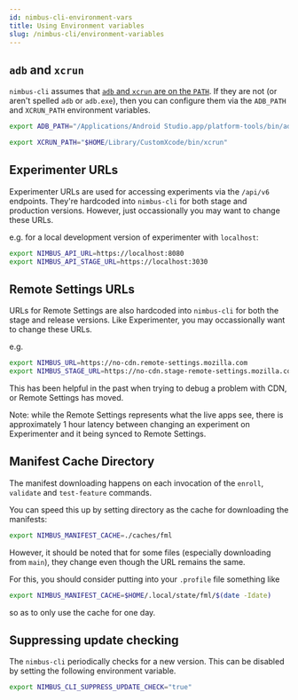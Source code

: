 ```yaml
---
id: nimbus-cli-environment-vars
title: Using Environment variables
slug: /nimbus-cli/environment-variables
---
```


## `adb` and `xcrun`

`nimbus-cli` assumes that [`adb` and `xcrun` are on the `PATH`](/nimbus-cli/install#rerequisites). If they are not (or aren't spelled `adb` or `adb.exe`), then you can configure them via the `ADB_PATH` and `XCRUN_PATH` environment variables.

```sh
export ADB_PATH="/Applications/Android Studio.app/platform-tools/bin/adb"
```

```sh
export XCRUN_PATH="$HOME/Library/CustomXcode/bin/xcrun"
```

## Experimenter URLs

Experimenter URLs are used for accessing experiments via the `/api/v6` endpoints. They're hardcoded into `nimbus-cli` for both stage and production versions. However, just occassionally you may want to change these URLs.

e.g. for a local development version of experimenter with `localhost`:

```sh
export NIMBUS_API_URL=https://localhost:8080
export NIMBUS_API_STAGE_URL=https://localhost:3030
```

## Remote Settings URLs

URLs for Remote Settings are also hardcoded into `nimbus-cli` for both the stage and release versions. Like Experimenter, you may occassionally want to change these URLs.

e.g.

```sh
export NIMBUS_URL=https://no-cdn.remote-settings.mozilla.com
export NIMBUS_STAGE_URL=https://no-cdn.stage-remote-settings.mozilla.com
```

This has been helpful in the past when trying to debug a problem with CDN, or Remote Settings has moved.

Note: while the Remote Settings represents what the live apps see, there is approximately 1 hour latency between changing an experiment on Experimenter and it being synced to Remote Settings.

## Manifest Cache Directory

The manifest downloading happens on each invocation of the `enroll`, `validate` and `test-feature` commands.

You can speed this up by setting directory as the cache for downloading the manifests:

```sh
export NIMBUS_MANIFEST_CACHE=./caches/fml
```

However, it should be noted that for some files (especially downloading from `main`), they change even though the URL remains the same.

For this, you should consider putting into your `.profile` file something like

```sh
export NIMBUS_MANIFEST_CACHE=$HOME/.local/state/fml/$(date -Idate)
```

so as to only use the cache for one day.

## Suppressing update checking

The `nimbus-cli` periodically checks for a new version. This can be disabled by setting the following environment variable.

```sh
export NIMBUS_CLI_SUPPRESS_UPDATE_CHECK="true"
```
